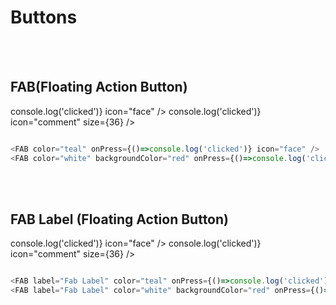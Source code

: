 
<Meta title='Components|FAB' component={IconButton}  />


# Buttons

<br/>
<br/>



## FAB(Floating Action Button)

<div style={{display:"flex",margin:36}}>
    <FAB color="teal" onPress={()=>console.log('clicked')} icon="face" />
    <FAB containerStyle={{marginLeft:36}} color="white" backgroundColor="red" onPress={()=>console.log('clicked')} icon="comment" size={36} />
</div>


```js dark

<FAB color="teal" onPress={()=>console.log('clicked')} icon="face" />
<FAB color="white" backgroundColor="red" onPress={()=>console.log('clicked')} icon="comment" size={36} />
```


<br/>
<br/>

## FAB Label (Floating Action Button)

<div style={{display:"flex",flexDirection:"column", alignItems:"center", margin:36}}>
    <FAB label="Fab Label" color="teal" onPress={()=>console.log('clicked')} icon="face" />
    <FAB label="Fab Label"   color="white" backgroundColor="red" onPress={()=>console.log('clicked')} icon="comment" size={36} />
</div>


```js dark

<FAB label="Fab Label" color="teal" onPress={()=>console.log('clicked')} icon="face" />
<FAB label="Fab Label" color="white" backgroundColor="red" onPress={()=>console.log('clicked')} icon="comment" size={36} />
```




<Props of={Btn}/>